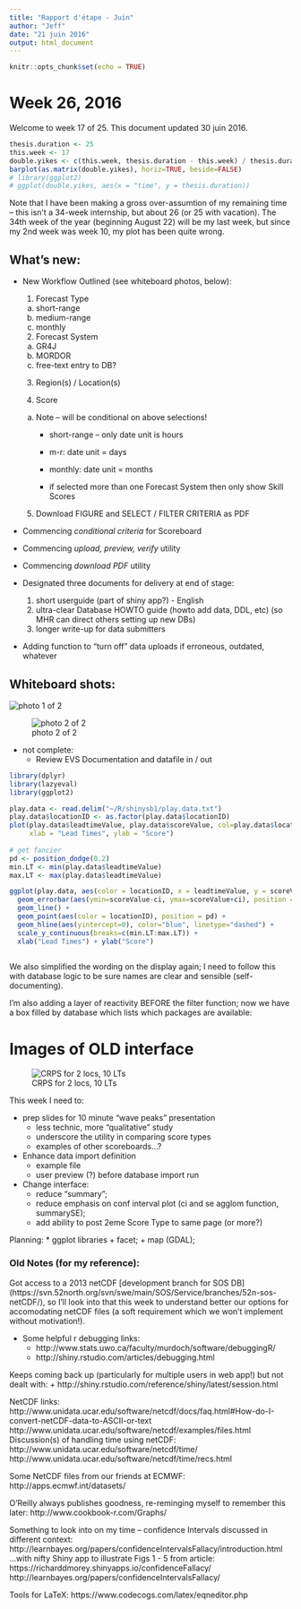 ```yaml
---
title: "Rapport d'étape - Juin"
author: "Jeff"
date: "21 juin 2016"
output: html_document
---
```


```r
knitr::opts_chunk$set(echo = TRUE)
```
# Week 26, 2016
Welcome to week 17 of 25. This document updated 30 juin 2016. 

```r
thesis.duration <- 25
this.week <- 17
double.yikes <- c(this.week, thesis.duration - this.week) / thesis.duration
barplot(as.matrix(double.yikes), horiz=TRUE, beside=FALSE)
# library(ggplot2)
# ggplot(double.yikes, aes(x = "time", y = thesis.duration))

```

Note that I have been making a gross over-assumtion of my remaining time -- this isn't a 34-week internship, but about 26 (or 25 with vacation). The 34th week of the year (beginning August 22) will be my last week, but since my 2nd week was week 10, my plot has been quite wrong.

## What's new:
- New Workflow Outlined (see whiteboard photos, below):
  1. Forecast Type
    a. short-range
    b. medium-range
    c. monthly
  2. Forecast System
    a. GR4J
    b. MORDOR
    c. free-text entry to DB?
    
  
  3. Region(s) / Location(s)
  
  4. Score 
    a. Note -- will be conditional on above selections!
       - short-range -- only date unit is hours
       - m-r: date unit = days
       - monthly: date unit = months

       - if selected more than one Forecast System
          then only show Skill Scores
      
  5. Download FIGURE and SELECT / FILTER CRITERIA as PDF
  
  
- Commencing *conditional criteria* for Scoreboard

- Commencing *upload, preview, verify* utility

- Commencing *download PDF* utility

- Designated three documents for delivery at end of stage:
  1. short userguide (part of shiny app?) - English
  2. ultra-clear Database HOWTO guide (howto add data, DDL, etc) (so MHR can direct others setting up new DBs)
  3. longer write-up for data submitters

- Adding function to "turn off" data uploads if erroneous, outdated, whatever


## Whiteboard shots:
![photo 1 of 2](figures/20160629rv1de2.png)
<!-- ![photo 1 of 2](figures/20160629rv1de2.png) -->


![photo 2 of 2](figures/20160629rv2de2.png)


 - not complete:
   - Review EVS Documentation and datafile in / out

 
```r
library(dplyr)
library(lazyeval)
library(ggplot2)

play.data <- read.delim("~/R/shinysb1/play.data.txt")
play.data$locationID <- as.factor(play.data$locationID)
plot(play.data$leadtimeValue, play.data$scoreValue, col=play.data$locationID, 
     xlab = "Lead Times", ylab = "Score")
     
# get fancier
pd <- position_dodge(0.2)
min.LT <- min(play.data$leadtimeValue)
max.LT <- max(play.data$leadtimeValue)

ggplot(play.data, aes(color = locationID, x = leadtimeValue, y = scoreValue )) +
  geom_errorbar(aes(ymin=scoreValue-ci, ymax=scoreValue+ci), position = pd) + # , color="grey"
  geom_line() +
  geom_point(aes(color = locationID), position = pd) +
  geom_hline(aes(yintercept=0), color="blue", linetype="dashed") + 
  scale_y_continuous(breaks=c(min.LT:max.LT)) +
  xlab("Lead Times") + ylab("Score")
     
```

 
 

We also simplified the wording on the display again; I need to follow this with database logic to be sure names are clear and sensible (self-documenting).

I'm also adding a layer of reactivity BEFORE the filter function; now we have a box filled by database which lists which packages are available:


# Images of OLD interface
![CRPS for 2 locs, 10 LTs](figures/2016-06-17_2locsCRPS.png)

This week I need to: 

* prep slides for 10 minute "wave peaks" presentation
    + less technic, more "qualitative" study
    + underscore the utility in comparing score types
    + examples of other scoreboards...?
    
* Enhance data import definition 
    + example file
    + user preview (?) before database import run
    
* Change interface:
    + reduce "summary";
    + reduce emphasis on conf interval plot (ci and se agglom function, summarySE);
    + add ability to post 2eme Score Type to same page (or more?)
    
Planning:
* ggplot libraries
    + facet;
    + map (GDAL);
    



### Old Notes (for my reference):

Got access to a 2013 netCDF [development branch for SOS DB] (https://svn.52north.org/svn/swe/main/SOS/Service/branches/52n-sos-netCDF/), so I'll look into that this week to understand better our options for accomodating netCDF files (a soft requirement which we won't implement without motivation!).

* Some helpful r debugging links:
    + http://www.stats.uwo.ca/faculty/murdoch/software/debuggingR/
    + http://shiny.rstudio.com/articles/debugging.html

Keeps coming back up (particularly for multiple users in web app!) but not dealt with:
    + http://shiny.rstudio.com/reference/shiny/latest/session.html

NetCDF links:
http://www.unidata.ucar.edu/software/netcdf/docs/faq.html#How-do-I-convert-netCDF-data-to-ASCII-or-text
http://www.unidata.ucar.edu/software/netcdf/examples/files.html
Discussion(s) of handling time using netCDF:
http://www.unidata.ucar.edu/software/netcdf/time/
http://www.unidata.ucar.edu/software/netcdf/time/recs.html

Some NetCDF files from our friends at ECMWF:
http://apps.ecmwf.int/datasets/

O'Reilly always publishes goodness, re-reminging myself to remember this later:
http://www.cookbook-r.com/Graphs/

Something to look into on my time -- confidence Intervals discussed in different context:
http://learnbayes.org/papers/confidenceIntervalsFallacy/introduction.html
...with nifty Shiny app to illustrate Figs 1 - 5 from article:
https://richarddmorey.shinyapps.io/confidenceFallacy/
http://learnbayes.org/papers/confidenceIntervalsFallacy/

Tools for LaTeX:
https://www.codecogs.com/latex/eqneditor.php

